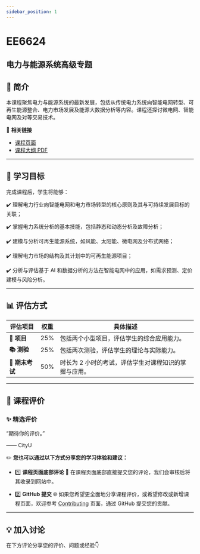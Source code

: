 ```yaml
---
sidebar_position: 1
---
```


# EE6624
## 电力与能源系统高级专题

## **📘 简介**
本课程聚焦电力与能源系统的最新发展，包括从传统电力系统向智能电网转型、可再生能源整合、电力市场发展及能源大数据分析等内容。课程还探讨微电网、智能电网及对等交易技术。

🔗 **相关链接**
- [课程页面](https://www.cityu.edu.hk/catalogue/pg/202425/course/EE6624.htm)
- [课程大纲 PDF](https://www.cityu.edu.hk/catalogue/pg/202425/course/EE6624.pdf)

---

## **🎯 学习目标**

完成课程后，学生将能够：

✔️ 理解电力行业向智能电网和电力市场转型的核心原则及其与可持续发展目标的关联；

✔️ 掌握电力系统分析的基本技能，包括静态和动态分析及故障分析；

✔️ 建模与分析可再生能源系统，如风能、太阳能、微电网及分布式网络；

✔️ 理解电力市场的结构及其计划中的可再生能源项目；

✔️ 分析与评估基于 AI 和数据分析的方法在智能电网中的应用，如需求预测、定价建模与风险分析。

---

## **📊 评估方式**

| **评估项目**          | **权重** | **具体描述**                                                                                       |
|----------------------|---------|---------------------------------------------------------------------------------------------------|
| **📝 项目**           | 25%     | 包括两个小型项目，评估学生的综合应用能力。                                                        |
| **📚 测验**            | 25%     | 包括两次测验，评估学生的理论与实际能力。                                                          |
| **📖 期末考试**       | 50%     | 时长为 2 小时的考试，评估学生对课程知识的掌握与应用。                                             |

---

## **💬 课程评价**

### ✨ **精选评价**
<div className={commentStyles.commentBox}>
    <p className={commentStyles.commentText}>
        “期待你的评价。”
    </p>
    <p className={commentStyles.commentAuthor}>—— CityU</p>
</div>

✏️ **您也可以通过以下方式分享您的学习体验和建议：**

- 1️⃣ **课程页面底部评论**
💬 在课程页面底部直接提交您的评论，我们会审核后将其收录到网站中。

- 2️⃣ **GitHub 提交**
🌐 如果您希望更全面地分享课程评价，或希望修改或新增课程页面，欢迎参考 [Contributing](/contributing) 页面，通过 GitHub 提交您的贡献。

---

## **💡 加入讨论**

在下方评论分享您的评价、问题或经验👇
<Utterances />